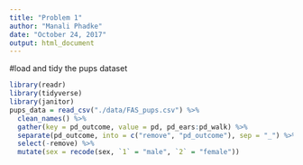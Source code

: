 ```yaml
---
title: "Problem 1"
author: "Manali Phadke"
date: "October 24, 2017"
output: html_document
---
```


#load and tidy the pups dataset
```r
library(readr)
library(tidyverse)
library(janitor)
pups_data = read_csv("./data/FAS_pups.csv") %>%
  clean_names() %>%
  gather(key = pd_outcome, value = pd, pd_ears:pd_walk) %>%
  separate(pd_outcome, into = c("remove", "pd_outcome"), sep = "_") %>%
  select(-remove) %>%
  mutate(sex = recode(sex, `1` = "male", `2` = "female")) 

```